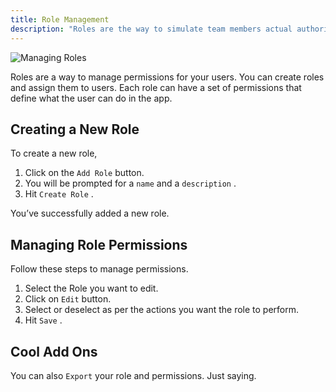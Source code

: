 ```yaml
---
title: Role Management
description: "Roles are the way to simulate team members actual authority and responsibility within that team."
---
```


![Managing Roles](./images/manage-roles.png)

Roles are a way to manage permissions for your users. You can create roles and assign them to users. Each role can have a set of permissions that define what the user can do in the app.

## Creating a New Role

To create a new role, 

1. Click on the `Add Role` button.
2. You will be prompted for a `name` and a `description` .
3. Hit  `Create Role` .

You’ve successfully added a new role.

## Managing Role Permissions

Follow these steps to manage permissions.

1. Select the Role you want to edit.
2. Click on `Edit` button.
3. Select or deselect as per the actions you want the role to perform. 
4. Hit `Save` .

## Cool Add Ons
You can also `Export` your role and permissions. Just saying.
